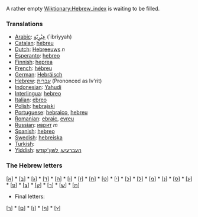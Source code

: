 A rather empty [[Wiktionary:Hebrew_index]] is waiting to be filled.

===Translations===
*[[Arabic]]: [[عِبْرٍيّة]] (`ibriyyah)
*[[Catalan]]: [[hebreu]]
*[[Dutch]]: [[Hebreeuws]] ''n''
*[[Esperanto]]: [[hebreo]]
*[[Finnish]]: [[heprea]]
*[[French]]: [[hébreu]]
*[[German]]: [[Hebräisch]]
*[[Hebrew]]: [[עברית]] (Prononced as Iv'rit)
*[[Indonesian]]: [[Yahudi]]
*[[Interlingua]]: [[hebreo]]
*[[Italian]]: [[ebreo]]
*[[Polish]]: [[hebrajski]]
*[[Portuguese]]: [[hebraico]], [[hebreu]]
*[[Romanian]]: [[ebraic]], [[evreu]]
*[[Russian]]: [[иврит]] ''m''
*[[Spanish]]: [[hebreo]]
*[[Swedish]]: [[hebreiska]]
*[[Turkish]]: [[]]
*[[Yiddish]]: [[העברעיִש, לשון־קודש]]

===The Hebrew letters===

[[[א]]] * [[[ב]]] * [[[ג]]] * [[[ד]]] * [[[ה]]] * [[[ו]]] * [[[ז]]] * [[[ח]]] * [[[ט]]] * [[[י]]] * [[[כ]]] * [[[ל]]] * [[[מ]]] * [[[נ]]] * [[[ס]]] * [[[ע]]] * [[[פ]]] * [[[צ]]] * [[[ק]]] * [[[ר]]] * [[[ש]]] * [[[ת]]]

* Final letters:

[[[ך]]] * [[[ם]]] * [[[ן]]] * [[[ף]]] * [[[ץ]]]